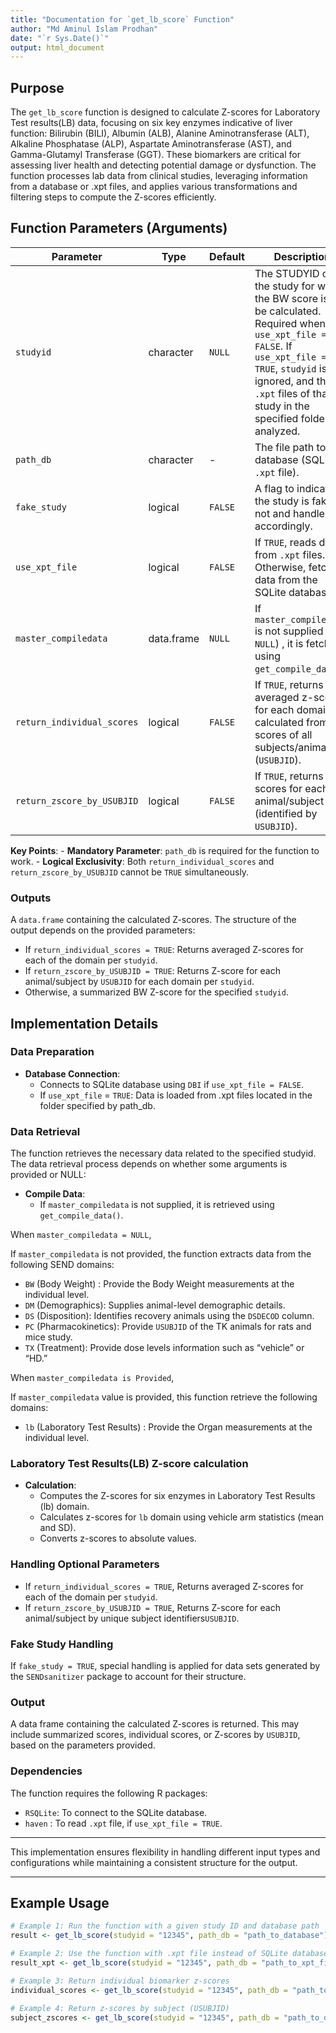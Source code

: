```yaml
---
title: "Documentation for `get_lb_score` Function"
author: "Md Aminul Islam Prodhan"
date: "`r Sys.Date()`"
output: html_document
---
```


## Purpose
The `get_lb_score` function is designed to calculate Z-scores for Laboratory Test results(LB) data, focusing on six key enzymes indicative of liver function: Bilirubin (BILI), Albumin (ALB), Alanine Aminotransferase (ALT), Alkaline Phosphatase (ALP), Aspartate Aminotransferase (AST), and Gamma-Glutamyl Transferase (GGT). These biomarkers are critical for assessing liver health and detecting potential damage or dysfunction. The function processes lab data from clinical studies, leveraging information from a database or .xpt files, and applies various transformations and filtering steps to compute the Z-scores efficiently.


## Function Parameters (Arguments)

| **Parameter**              | **Type**        | **Default** | **Description**                                                                                          |
|----------------------------|-----------------|-------------|----------------------------------------------------------------------------------------------------------|
| `studyid`                  | character       | `NULL`      | The STUDYID of the study for which the BW score is to be calculated. Required when `use_xpt_file = FALSE`. If `use_xpt_file = TRUE`, `studyid` is ignored, and the `.xpt` files of that study in the specified folder are analyzed.                                                                         |
| `path_db`                  | character       | -           | The file path to the database (SQLite or `.xpt` file).                                                   |
| `fake_study`               | logical         | `FALSE`     | A flag to indicate if the study is fake or not and handle data accordingly.                                                          |
| `use_xpt_file`             | logical         | `FALSE`     | If `TRUE`, reads data from `.xpt` files. Otherwise, fetches data from the SQLite database.                                                          |
| `master_compiledata`       | data.frame      | `NULL`      | If `master_compiledata` is not supplied (i.e., `NULL`) , it is fetched using `get_compile_data()`. |
| `return_individual_scores` | logical         | `FALSE`     | If `TRUE`, returns averaged z-score for each domain calculated from the scores of all subjects/animals (`USUBJID`).                                                |
| `return_zscore_by_USUBJID` | logical         | `FALSE`     | If `TRUE`, returns Z-scores for each animal/subject (identified by `USUBJID`).                                             |

**Key Points**:
- **Mandatory Parameter**: `path_db` is required for the function to work.
- **Logical Exclusivity**: Both `return_individual_scores` and `return_zscore_by_USUBJID` cannot be `TRUE` simultaneously.

### Outputs

A `data.frame` containing the calculated Z-scores. The structure of the output depends on the provided parameters:

- If `return_individual_scores = TRUE`: Returns averaged Z-scores for each of the domain per `studyid`.
- If `return_zscore_by_USUBJID = TRUE`: Returns Z-score for each animal/subject by `USUBJID` for each domain per `studyid`.
- Otherwise, a summarized BW Z-score for the specified `studyid`.


## Implementation Details


### Data Preparation

- **Database Connection**:
  - Connects to SQLite database using `DBI` if `use_xpt_file = FALSE`.
  - If `use_xpt_file` = `TRUE`: Data is loaded from .xpt files located in the folder specified by path_db.


### Data Retrieval

The function retrieves the necessary data related to the specified studyid.
The data retrieval process depends on whether some arguments is provided or NULL:

- **Compile Data**:
  - If `master_compiledata` is not supplied, it is retrieved using `get_compile_data()`.

When `master_compiledata = NULL`, 

If `master_compiledata` is not provided, the function extracts data from the following SEND domains:

- `BW` (Body Weight) : Provide the Body Weight measurements at the individual level. 
- `DM` (Demographics): Supplies animal-level demographic details. 
- `DS` (Disposition): Identifies recovery animals using the `DSDECOD` column.
- `PC` (Pharmacokinetics): Provide `USUBJID` of the  TK animals for rats and mice study. 
- `TX` (Treatment): Provide  dose levels information such as "vehicle" or "HD."

When `master_compiledata is Provided`, 

If `master_compiledata` value is provided, this function retrieve the following domains:

- `lb` (Laboratory Test Results) : Provide the Organ measurements at the individual level.


###  Laboratory Test Results(LB) Z-score calculation

- **Calculation**:
  - Computes the Z-scores for six enzymes in Laboratory Test Results (lb) domain. 
  - Calculates z-scores for `lb` domain using vehicle arm statistics (mean and SD).
  - Converts z-scores to absolute values.

### Handling Optional Parameters
   - If `return_individual_scores = TRUE`, Returns averaged Z-scores for each of the domain per `studyid`.
   - If `return_zscore_by_USUBJID = TRUE`, Returns Z-score for each animal/subject by unique subject identifiers`USUBJID`.

### Fake Study Handling  
   If `fake_study = TRUE`, special handling is applied for data sets generated by the `SENDsanitizer` package to account for their structure.

### Output   
   A data frame containing the calculated Z-scores is returned. This may include summarized scores, individual scores, or Z-scores by `USUBJID`, based on the parameters provided.
   

### Dependencies

The function requires the following R packages:

- `RSQLite`: To connect to the SQLite database.
- `haven` : To read `.xpt` file,  if `use_xpt_file = TRUE`.


***
This implementation ensures flexibility in handling different input types and configurations while maintaining a consistent structure for the output.

***

## Example Usage

```r
# Example 1: Run the function with a given study ID and database path
result <- get_lb_score(studyid = "12345", path_db = "path_to_database")

# Example 2: Use the function with .xpt file instead of SQLite database
result_xpt <- get_lb_score(studyid = "12345", path_db = "path_to_xpt_file", use_xpt_file = TRUE)

# Example 3: Return individual biomarker z-scores
individual_scores <- get_lb_score(studyid = "12345", path_db = "path_to_database", return_individual_scores = TRUE)

# Example 4: Return z-scores by subject (USUBJID)
subject_zscores <- get_lb_score(studyid = "12345", path_db = "path_to_database", return_zscore_by_USUBJID = TRUE)
```


